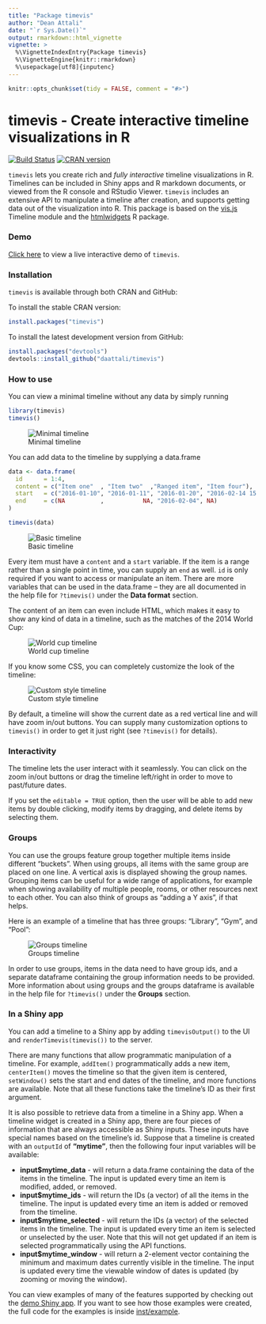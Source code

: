 ```yaml
---
title: "Package timevis"
author: "Dean Attali"
date: "`r Sys.Date()`"
output: rmarkdown::html_vignette
vignette: >
  %\VignetteIndexEntry{Package timevis}
  %\VignetteEngine{knitr::rmarkdown}
  %\usepackage[utf8]{inputenc}
---
```


```r
knitr::opts_chunk$set(tidy = FALSE, comment = "#>")
```

# timevis - Create interactive timeline visualizations in R

[![Build Status](https://travis-ci.org/daattali/timevis.svg?branch=master)](https://travis-ci.org/daattali/timevis)
[![CRAN version](http://www.r-pkg.org/badges/version/timevis)](https://cran.r-project.org/package=timevis)

`timevis` lets you create rich and *fully interactive* timeline visualizations in R. Timelines can be included in Shiny apps and R markdown documents, or viewed from the R console and RStudio Viewer. `timevis` includes an extensive API to manipulate a timeline after creation, and supports getting data out of the visualization into R. This package is based on the [vis.js](http://visjs.org/) Timeline module and the [htmlwidgets](http://www.htmlwidgets.org/) R package.

### Demo

[Click here](http://daattali.com/shiny/timevis-demo/) to view a live interactive demo of `timevis`.

### Installation

`timevis` is available through both CRAN and GitHub:

To install the stable CRAN version:

```r
install.packages("timevis")
```

To install the latest development version from GitHub:

```r
install.packages("devtools")
devtools::install_github("daattali/timevis")
```

### How to use

You can view a minimal timeline without any data by simply running

```r
library(timevis)
timevis()
```

![Minimal timeline](../inst/img/minimal.png)

You can add data to the timeline by supplying a data.frame

```r
data <- data.frame(
  id      = 1:4,
  content = c("Item one"  , "Item two"  ,"Ranged item", "Item four"),
  start   = c("2016-01-10", "2016-01-11", "2016-01-20", "2016-02-14 15:00:00"),
  end     = c(NA          ,           NA, "2016-02-04", NA)
)

timevis(data)
```

![Basic timeline](../inst/img/basic.png)

Every item must have a `content` and a `start` variable. If the item is a range rather than a single point in time, you can supply an `end` as well. `id` is only required if you want to access or manipulate an item. There are more variables that can be used in the data.frame -- they are all documented in the help file for `?timevis()` under the **Data format** section.

The content of an item can even include HTML, which makes it easy to show any kind of data in a timeline, such as the matches of the 2014 World Cup:

![World cup timeline](../inst/img/worldcup.png)

If you know some CSS, you can completely customize the look of the timeline:

![Custom style timeline](../inst/img/customstyle.png)

By default, a timeline will show the current date as a red vertical line and will have zoom in/out buttons. You can supply many customization options to `timevis()` in order to get it just right (see `?timevis()` for details).

### Interactivity

The timeline lets the user interact with it seamlessly. You can click on the zoom in/out buttons or drag the timeline left/right in order to move to past/future dates.

If you set the `editable = TRUE` option, then the user will be able to add new items by double clicking, modify items by dragging, and delete items by selecting them.

### Groups

You can use the groups feature group together multiple items inside different "buckets". When using groups, all items with the same group are placed on one line. A vertical axis is displayed showing the group names. Grouping items can be useful for a wide range of applications, for example when showing availability of multiple people, rooms, or other resources next to each other. You can also think of groups as "adding a Y axis", if that helps.

Here is an example of a timeline that has three groups: "Library", "Gym", and "Pool":

![Groups timeline](../inst/img/groups.png)

In order to use groups, items in the data need to have group ids, and a separate dataframe containing the group information needs to be provided. More information about using groups and the groups dataframe is available in the help file for `?timevis()` under the **Groups** section.

### In a Shiny app

You can add a timeline to a Shiny app by adding `timevisOutput()` to the UI and `renderTimevis(timevis())` to the server.

There are many functions that allow programmatic manipulation of a timeline. For example, `addItem()` programmatically adds a new item, `centerItem()` moves the timeline so that the given item is centered, `setWindow()` sets the start and end dates of the timeline, and more functions are available. Note that all these
functions take the timeline's ID as their first argument.

It is also possible to retrieve data from a timeline in a Shiny app. When a timeline widget is created in a Shiny app, there are four pieces of information that are always accessible as Shiny inputs. These inputs have special names based on the timeline's id. Suppose that a timeline is created with an `outputId` of **"mytime"**, then the following four input variables will be available:

- **input$mytime_data** - will return a data.frame containing the data of the items in the timeline. The input is updated every time an item is modified, added, or removed.
- **input$mytime_ids** - will return the IDs (a vector) of all the items in the timeline. The input is updated every time an item is added or removed from the timeline.
- **input$mytime_selected** - will return the IDs (a vector) of the selected items in the timeline. The input is updated every time an item is selected or unselected by the user. Note that this will not get updated if an item is selected programmatically using the API functions.
- **input$mytime_window** - will return a 2-element vector containing the minimum and maximum dates currently visible in the timeline. The input is updated every time the viewable window of dates is updated (by zooming or moving the window).

You can view examples of many of the features supported by checking out the [demo Shiny app](http://daattali.com/shiny/timevis-demo/). If you want to see how those examples were created, the full code for the examples is inside [inst/example](https://github.com/daattali/timevis/tree/master/inst/example).
